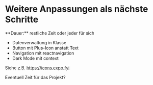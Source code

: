 
# Weitere Anpassungen als nächste Schritte

<Callout>
  **Dauer:** restliche Zeit oder jeder für sich 

  - Datenverwaltung in Klasse
  - Button mit Plus-Icon anstatt Text
  - Navigation mit reactnavigation
  - Dark Mode mit context
</Callout>

Siehe z.B. https://icons.expo.fyi

Eventuell Zeit für das Projekt?